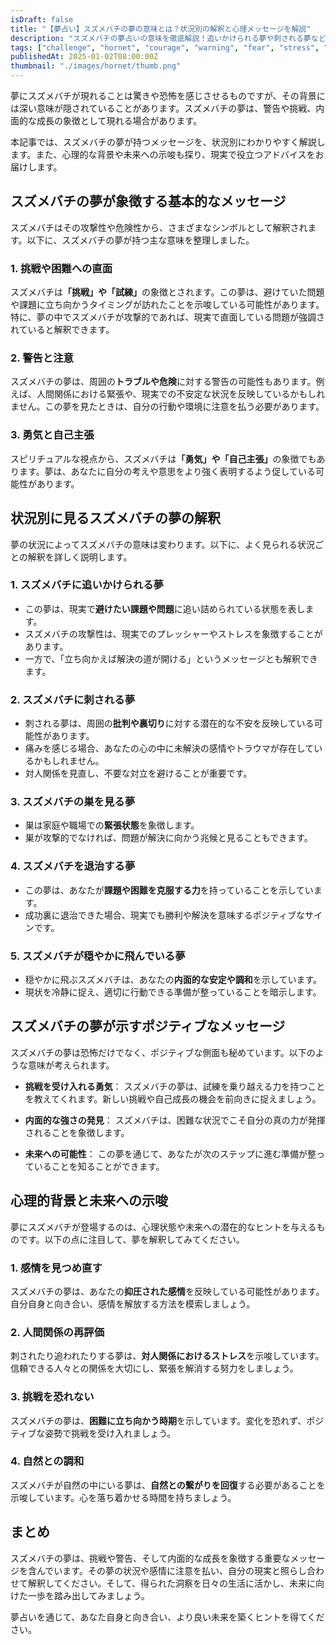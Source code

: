 ```yaml
---
isDraft: false
title: "【夢占い】スズメバチの夢の意味とは？状況別の解釈と心理メッセージを解説"
description: "スズメバチの夢占いの意味を徹底解説！追いかけられる夢や刺される夢など、心理状態や未来への暗示を読み解き、現実の生活へのヒントをお届けします。"
tags: ["challenge", "hornet", "courage", "warning", "fear", "stress", "anxiety", "self-improvement"]
publishedAt: 2025-01-02T08:00:00Z
thumbnail: "./images/hornet/thumb.png"
---
```


夢にスズメバチが現れることは驚きや恐怖を感じさせるものですが、その背景には深い意味が隠されていることがあります。スズメバチの夢は、警告や挑戦、内面的な成長の象徴として現れる場合があります。

本記事では、スズメバチの夢が持つメッセージを、状況別にわかりやすく解説します。また、心理的な背景や未来への示唆も探り、現実で役立つアドバイスをお届けします。

<TableOfContents />

<AdUnit />

## スズメバチの夢が象徴する基本的なメッセージ

スズメバチはその攻撃性や危険性から、さまざまなシンボルとして解釈されます。以下に、スズメバチの夢が持つ主な意味を整理しました。

### 1. 挑戦や困難への直面

スズメバチは<strong>「挑戦」や「試練」</strong>の象徴とされます。この夢は、避けていた問題や課題に立ち向かうタイミングが訪れたことを示唆している可能性があります。特に、夢の中でスズメバチが攻撃的であれば、現実で直面している問題が強調されていると解釈できます。

### 2. 警告と注意

スズメバチの夢は、周囲の<strong>トラブルや危険</strong>に対する警告の可能性もあります。例えば、人間関係における緊張や、現実での不安定な状況を反映しているかもしれません。この夢を見たときは、自分の行動や環境に注意を払う必要があります。

### 3. 勇気と自己主張

スピリチュアルな視点から、スズメバチは<strong>「勇気」や「自己主張」</strong>の象徴でもあります。夢は、あなたに自分の考えや意思をより強く表明するよう促している可能性があります。

<AdUnit />

## 状況別に見るスズメバチの夢の解釈

夢の状況によってスズメバチの意味は変わります。以下に、よく見られる状況ごとの解釈を詳しく説明します。

### 1. スズメバチに追いかけられる夢

- この夢は、現実で<strong>避けたい課題や問題</strong>に追い詰められている状態を表します。
- スズメバチの攻撃性は、現実でのプレッシャーやストレスを象徴することがあります。
- 一方で、「立ち向かえば解決の道が開ける」というメッセージとも解釈できます。

### 2. スズメバチに刺される夢

- 刺される夢は、周囲の<strong>批判や裏切り</strong>に対する潜在的な不安を反映している可能性があります。
- 痛みを感じる場合、あなたの心の中に未解決の感情やトラウマが存在しているかもしれません。
- 対人関係を見直し、不要な対立を避けることが重要です。

### 3. スズメバチの巣を見る夢

- 巣は家庭や職場での<strong>緊張状態</strong>を象徴します。
- 巣が攻撃的でなければ、問題が解決に向かう兆候と見ることもできます。

### 4. スズメバチを退治する夢

- この夢は、あなたが<strong>課題や困難を克服する力</strong>を持っていることを示しています。
- 成功裏に退治できた場合、現実でも勝利や解決を意味するポジティブなサインです。

### 5. スズメバチが穏やかに飛んでいる夢

- 穏やかに飛ぶスズメバチは、あなたの<strong>内面的な安定や調和</strong>を示しています。
- 現状を冷静に捉え、適切に行動できる準備が整っていることを暗示します。

<AdUnit />

## スズメバチの夢が示すポジティブなメッセージ

スズメバチの夢は恐怖だけでなく、ポジティブな側面も秘めています。以下のような意味が考えられます。

- <strong>挑戦を受け入れる勇気</strong>：
  スズメバチの夢は、試練を乗り越える力を持つことを教えてくれます。新しい挑戦や自己成長の機会を前向きに捉えましょう。

- <strong>内面的な強さの発見</strong>： スズメバチは、困難な状況でこそ自分の真の力が発揮されることを象徴します。

- <strong>未来への可能性</strong>： この夢を通じて、あなたが次のステップに進む準備が整っていることを知ることができます。

<AdUnit />

## 心理的背景と未来への示唆

夢にスズメバチが登場するのは、心理状態や未来への潜在的なヒントを与えるものです。以下の点に注目して、夢を解釈してみてください。

### 1. 感情を見つめ直す

スズメバチの夢は、あなたの<strong>抑圧された感情</strong>を反映している可能性があります。自分自身と向き合い、感情を解放する方法を模索しましょう。

### 2. 人間関係の再評価

刺されたり追われたりする夢は、**対人関係におけるストレス**を示唆しています。信頼できる人々との関係を大切にし、緊張を解消する努力をしましょう。

### 3. 挑戦を恐れない

スズメバチの夢は、**困難に立ち向かう時期**を示しています。変化を恐れず、ポジティブな姿勢で挑戦を受け入れましょう。

### 4. 自然との調和

スズメバチが自然の中にいる夢は、<strong>自然との繋がりを回復</strong>する必要があることを示唆しています。心を落ち着かせる時間を持ちましょう。

<AdUnit />

## まとめ

スズメバチの夢は、挑戦や警告、そして内面的な成長を象徴する重要なメッセージを含んでいます。その夢の状況や感情に注意を払い、自分の現実と照らし合わせて解釈してください。そして、得られた洞察を日々の生活に活かし、未来に向けた一歩を踏み出してみましょう。

夢占いを通じて、あなた自身と向き合い、より良い未来を築くヒントを得てください。
